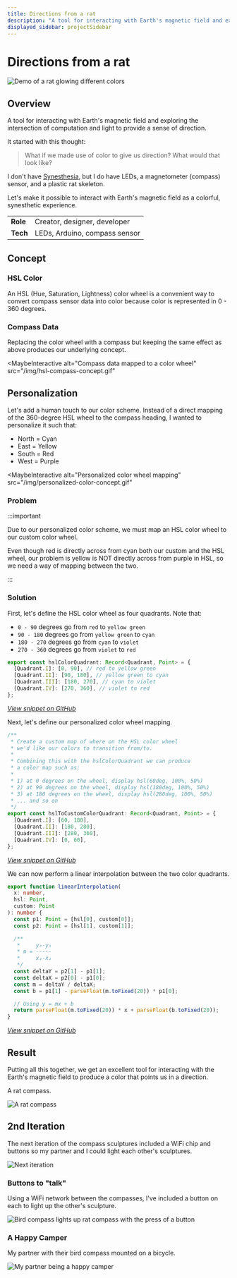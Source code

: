 ```yaml
---
title: Directions from a rat
description: "A tool for interacting with Earth's magnetic field and exploring the intersection of computation and light to provide a sense of direction."
displayed_sidebar: projectSidebar
---
```



# Directions from a rat

![Demo of a rat glowing different colors](./_img/directions-from-a-rat.gif)

## Overview

A tool for interacting with Earth's magnetic field and exploring the intersection of computation and light to provide a sense of direction.

It started with this thought:

> What if we made use of color to give us direction?
> What would that look like?

I don't have [Synesthesia](https://en.wikipedia.org/wiki/Synesthesia), but I do have LEDs, a magnetometer (compass) sensor, and a plastic rat skeleton.

Let's make it possible to interact with Earth's magnetic field as a colorful, synesthetic experience.

<table>
  <tbody>
    <tr>
      <td>
        <b>Role</b>
      </td>
      <td>Creator, designer, developer</td>
    </tr>
    <tr>
      <td>
        <b>Tech</b>
      </td>
      <td>LEDs, Arduino, compass sensor</td>
    </tr>
  </tbody>
</table>

## Concept

### HSL Color

An HSL (Hue, Saturation, Lightness) color wheel is a convenient way to convert compass sensor data into color because color is represented in 0 - 360 degrees.

<MaybeInteractive alt="Color wheel concept" src="/img/hsl-color-concept.gif">
  <ColorWheel showDegrees />
</MaybeInteractive>

### Compass Data

Replacing the color wheel with a compass but keeping the same effect as above produces our underlying concept.

<MaybeInteractive
  alt="Compass data mapped to a color wheel"
  src="/img/hsl-compass-concept.gif"
>
  <ColorWheel isCompass showDegrees />
</MaybeInteractive>

## Personalization

Let's add a human touch to our color scheme. Instead of a direct mapping of the 360-degree HSL wheel to the compass heading, I wanted to personalize it such that:

- North = Cyan
- East = Yellow
- South = Red
- West = Purple

<MaybeInteractive
  alt="Personalized color wheel mapping"
  src="/img/personalized-color-concept.gif"
>
  <ColorWheel personalized showDegrees />
</MaybeInteractive>

### Problem

:::important

Due to our personalized color scheme, we must map an HSL color wheel to our custom color wheel.

Even though red is directly across from cyan both our custom and the HSL wheel, our problem is yellow is NOT directly across from purple in HSL, so we need a way of mapping between the two.

:::

### Solution

First, let's define the HSL color wheel as four quadrants. Note that:

- `0 - 90` degrees go from `red` to `yellow green`
- `90 - 180` degrees go from `yellow green` to `cyan`
- `180 - 270` degrees go from `cyan` to `violet`
- `270 - 360` degrees go from `violet` to `red`

```ts
export const hslColorQuadrant: Record<Quadrant, Point> = {
  [Quadrant.I]: [0, 90], // red to yellow green
  [Quadrant.II]: [90, 180], // yellow green to cyan
  [Quadrant.III]: [180, 270], // cyan to violet
  [Quadrant.IV]: [270, 360], // violet to red
};
```

[_View snippet on GitHub_](https://github.com/r3dcrosse/mrwayman/blob/6584adde6d2feaee291b17e78fe9b28621947083/src/components/ColorWheel/utils.ts#L22)

Next, let's define our personalized color wheel mapping.

```ts
/**
 * Create a custom map of where on the HSL color wheel
 * we'd like our colors to transition from/to.
 *
 * Combining this with the hslColorQuadrant we can produce
 * a color map such as:
 *
 * 1) at 0 degrees on the wheel, display hsl(60deg, 100%, 50%)
 * 2) at 90 degrees on the wheel, display hsl(180deg, 100%, 50%)
 * 3) at 180 degrees on the wheel, display hsl(280deg, 100%, 50%)
 * ... and so on
 */
export const hslToCustomColorQuadrant: Record<Quadrant, Point> = {
  [Quadrant.I]: [60, 180],
  [Quadrant.II]: [180, 280],
  [Quadrant.III]: [280, 360],
  [Quadrant.IV]: [0, 60],
};
```

[_View snippet on GitHub_](https://github.com/r3dcrosse/mrwayman/blob/6584adde6d2feaee291b17e78fe9b28621947083/src/components/ColorWheel/utils.ts#L41)

We can now perform a linear interpolation between the two color quadrants.

```ts
export function linearInterpolation(
  x: number,
  hsl: Point,
  custom: Point
): number {
  const p1: Point = [hsl[0], custom[0]];
  const p2: Point = [hsl[1], custom[1]];

  /**
   *     y₂-y₁
   * m = -----
   *     x₂-x₁
   */
  const deltaY = p2[1] - p1[1];
  const deltaX = p2[0] - p1[0];
  const m = deltaY / deltaX;
  const b = p1[1] - parseFloat(m.toFixed(20)) * p1[0];

  // Using y = mx + b
  return parseFloat(m.toFixed(20)) * x + parseFloat(b.toFixed(20));
}
```

[_View snippet on GitHub_](https://github.com/r3dcrosse/mrwayman/blob/6584adde6d2feaee291b17e78fe9b28621947083/src/components/ColorWheel/utils.ts#L64)

## Result

Putting all this together, we get an excellent tool for interacting with the Earth's magnetic field to produce a color that points us in a direction.

A rat compass.

![A rat compass](./_img/rat_compass_small.gif)

## 2nd Iteration

The next iteration of the compass sculptures included a WiFi chip and buttons so my partner and I could light each other's sculptures.

![Next iteration](./_img/next_iteration.gif)

### Buttons to "talk"

Using a WiFi network between the compasses, I've included a button on each to light up the other's sculpture.

![Bird compass lights up rat compass with the press of a button](./_img/rat_compass_2.gif)

### A Happy Camper

My partner with their bird compass mounted on a bicycle.

![My partner being a happy camper](./_img/happy_camper.jpg)
